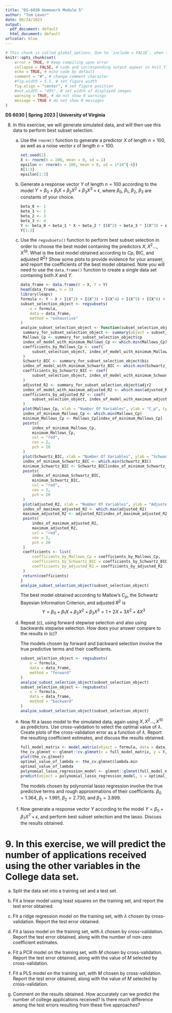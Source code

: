 ```yaml
---
title: "DS-6030 Homework Module 5"
author: "Tom Lever"
date: 06/24/2023
output:
  pdf_document: default
  html_document: default
urlcolor: blue
---
```


<!--- Below are global settings for knitr. You can override any of them by adding the changes to individual chunks --->
```r
# This chunk is called global_options. Due to `include = FALSE`, when the document is rendered, the chunk will be executed, but the results and code will not be included in the rendered document
knitr::opts_chunk$set(
    error = TRUE, # Keep compiling upon error
    collapse = FALSE, # code and corresponding output appear in knit file in separate blocks
    echo = TRUE, # echo code by default
    comment = "#", # change comment character
    #fig.width = 5.5, # set figure width
    fig.align = "center", # set figure position
    #out.width = "49%", # set width of displayed images
    warning = TRUE, # do not show R warnings
    message = TRUE # do not show R messages
)
```

**DS 6030 | Spring 2023 | University of Virginia **

8.  In this exercise, we will generate simulated data, and will then use this data to perform best subset selection.

    (a) Use the `rnorm()` function to generate a predictor $X$ of length $n = 100$, as well as a noise vector $\epsilon$ of length $n = 100$.
    
        ```r
        set.seed(2)
        X <- rnorm(n = 100, mean = 0, sd = 1)
        epsilon <- rnorm(n = 100, mean = 0, sd = 1*10^{-6})
        X[1:3]
        epsilon[1:3]
        ```

    (b) Generate a response vector $Y$ of length $n = 100$ according to the model $Y = \beta_0 + \beta_1X + \beta_2X^2 + \beta_3X^3 + \epsilon$, where $\beta_0$, $\beta_1$, $\beta_2$, $\beta_3$  are constants of your choice.
    
        ```r
        beta_0 <- 1
        beta_1 <- 2
        beta_2 <- 3
        beta_3 <- 4
        Y <- beta_0 + beta_1 * X + beta_2 * I(X^2) + beta_3 * I(X^3) + epsilon
        Y[1:3]
        ```

    (c) Use the `regsubsets()` function to perform best subset selection in order to choose the best model containing the predictors $X, X^2 \dots, X^{10}$. What is the best model obtained according to $Cp$, BIC, and adjusted $R^2$? Show some plots to provide evidence for your answer, and report the coefficients of the best model obtained. Note you will need to use the `data.frame()` function to create a single data set containing both $X$ and $Y$.
    
        ```r
        data_frame <- data.frame(X = X, Y = Y)
        head(data_frame, n = 3)
        library(leaps)
        formula <- Y ~ X + I(X^2) + I(X^3) + I(X^4) + I(X^5) + I(X^6) + I(X^7) + I(X^8) + I(X^9) + I(X^10)
        subset_selection_object <- regsubsets(
            x = formula,
            data = data_frame,
            method = "exhaustive"
        )
        analyze_subset_selection_object <- function(subset_selection_object) {
         summary_for_subset_selection_object <- summary(object = subset_selection_object)
         Mallows_Cp <- summary_for_subset_selection_object$cp
         index_of_model_with_minimum_Mallows_Cp <- which.min(Mallows_Cp)
         coefficients_by_Mallows_Cp <- coef(
             subset_selection_object, index_of_model_with_minimum_Mallows_Cp
         )
         Schwartz_BIC <- summary_for_subset_selection_object$bic
         index_of_model_with_minimum_Schwartz_BIC <- which.min(Schwartz_BIC)
         coefficients_by_Schwartz_BIC <- coef(
             subset_selection_object, index_of_model_with_minimum_Schwartz_BIC
         )
         adjusted_R2 <- summary_for_subset_selection_object$adjr2
         index_of_model_with_maximum_adjusted_R2 <- which.max(adjusted_R2)
         coefficients_by_adjusted_R2 <- coef(
             subset_selection_object, index_of_model_with_maximum_adjusted_R2
         )
         plot(Mallows_Cp, xlab = "Number Of Variables", ylab = "C_p", type = "l")
         index_of_minimum_Mallows_Cp <- which.min(Mallows_Cp)
         minimum_Mallows_Cp <- Mallows_Cp[index_of_minimum_Mallows_Cp]
         points(
             index_of_minimum_Mallows_Cp,
             minimum_Mallows_Cp,
             col = "red",
             cex = 2,
             pch = 20
         )
         plot(Schwartz_BIC, xlab = "Number Of Variables", ylab = "Schwartz BIC", type = "l")
         index_of_minimum_Schwartz_BIC <- which.min(Schwartz_BIC)
         minimum_Schwartz_BIC <- Schwartz_BIC[index_of_minimum_Schwartz_BIC]
         points(
             index_of_minimum_Schwartz_BIC,
             minimum_Schwartz_BIC,
             col = "red",
             cex = 2,
             pch = 20
         )
         plot(adjusted_R2, xlab = "Number Of Variables", ylab = "Adjusted R^2", type = "l")
         index_of_maximum_adjusted_R2 <- which.max(adjusted_R2)
         maximum_adjusted_R2 <- adjusted_R2[index_of_maximum_adjusted_R2]
         points(
             index_of_maximum_adjusted_R2,
             maximum_adjusted_R2,
             col = "red",
             cex = 2,
             pch = 20
         )
         coefficients <- list(
             coefficients_by_Mallows_Cp = coefficients_by_Mallows_Cp,
             coefficients_by_Schwartz_BIC = coefficients_by_Schwartz_BIC,
             coefficients_by_adjusted_R2 = coefficients_by_adjusted_R2
         )
         return(coefficients)
        }
        analyze_subset_selection_object(subset_selection_object)
        ```
        
        The best model obtained according to Mallow's $C_p$, the Schwartz Bayesian Information Criterion, and adjusted $R^2$ is
        $$Y = \beta_0 + \beta_1 X + \beta_2 X^2 + \beta_3 X^3 = 1 + 2 X + 3 X^2 + 4 X^3$$

    (d) Repeat (c), using forward stepwise selection and also using backwards stepwise selection. How does your answer compare to the results in (c)?
    
        The models chosen by forward and backward selection involve the true predictive terms and their coefficients.
    
        ```r
        subset_selection_object <- regsubsets(
            x = formula,
            data = data_frame,
            method = "forward"
        )
        analyze_subset_selection_object(subset_selection_object)
        subset_selection_object <- regsubsets(
            x = formula,
            data = data_frame,
            method = "backward"
        )
        analyze_subset_selection_object(subset_selection_object)
        ```

    (e) Now fit a lasso model to the simulated data, again using $X, X^2 \dots, X^{10}$ as predictors. Use cross-validation to select the optimal value of $\lambda$. Create plots of the cross-validation error as a function of $\lambda$. Report the resulting coefficient estimates, and discuss the results obtained.
    
        ```r
        full_model_matrix <- model.matrix(object = formula, data = data_frame)[, -1]
        the_cv.glmnet <- glmnet::cv.glmnet(x = full_model_matrix, y = Y, alpha = 1)
        plot(the_cv.glmnet)
        optimal_value_of_lambda <- the_cv.glmnet$lambda.min
        optimal_value_of_lambda
        polynomial_lasso_regression_model <- glmnet::glmnet(full_model_matrix, y = Y, alpha = 1)
        predict(object = polynomial_lasso_regression_model, s = optimal_value_of_lambda, type = "coefficients")
        ```
        
        The models chosen by polynomial lasso regression involve the true predictive terms and rough approximations of their coefficients. $\beta_0 = 1.364$, $\beta_1 = 1.991$, $\beta_2 = 2.730$, and $\beta_3 = 3.899$.

    (f) Now generate a response vector $Y$ according to the model $Y = \beta_0 + \beta_7X^7 + \epsilon$, and perform best subset selection and the lasso. Discuss the results obtained.


# 9. In this exercise, we will predict the number of applications received using the other variables in the College data set.

(a) Split the data set into a training set and a test set.

(b) Fit a linear model using least squares on the training set, and report the test error obtained.

(c) Fit a ridge regression model on the training set, with $\lambda$ chosen by cross-validation. Report the test error obtained.

(d) Fit a lasso model on the training set, with $\lambda$ chosen by cross-validation. Report the test error obtained, along with the number of non-zero coefficient estimates.

(e) Fit a PCR model on the training set, with $M$ chosen by cross-validation. Report the test error obtained, along with the value of $M$ selected by cross-validation.

(f) Fit a PLS model on the training set, with $M$ chosen by cross-validation. Report the test error obtained, along with the value of $M$ selected by cross-validation.

(g) Comment on the results obtained. How accurately can we predict the number of college applications received? Is there much difference among the test errors resulting from these five approaches?
